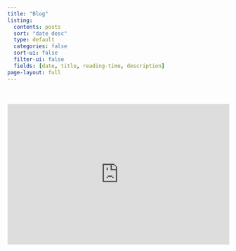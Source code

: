 ```yaml
---
title: "Blog"
listing:
  contents: posts
  sort: "date desc"
  type: default
  categories: false
  sort-ui: false
  filter-ui: false
  fields: [date, title, reading-time, description]
page-layout: full
---
```


<div style="max-width: 1200px; margin: 0 auto; padding: 20px 0;">
  <iframe src="https://aiafterhours.substack.com/embed" width="100%" height="320" style="border:1px solid #EEE; background:white;" frameborder="0" scrolling="no"></iframe>
</div>

<!-- ::: {.content-container}
::: {#listing-posts}
:::
::: -->